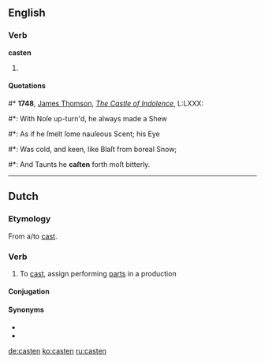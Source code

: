 ==English==

===Verb===
'''casten'''

# {{archaic|poetic}} {{past participle of|cast}}

====Quotations====<!--appears to be simple past tense, not past participle in this quotation-->
#* '''1748''', [[w:James Thomson (poet)|James Thomson]], ''[[s:The Castle of Indolence|The Castle of Indolence]]'', L:LXXX:
#*: With Noſe up-turn'd, he always made a Shew
#*: As if he ſmelt ſome nauſeous Scent; his Eye
#*: Was cold, and keen, like Blaſt from boreal Snow;
#*: And Taunts he '''caſten''' forth moſt bitterly.

----

==Dutch==

===Etymology===
From {{etyl|en|nl}} a/to [[cast]].

===Verb===
{{nl-verb|wk-t}}

# To [[cast]], assign performing [[parts]] in a production

====Conjugation====
{{nl-conj-wk|cast|dt=tt}}

====Synonyms====
* {{l|nl|casting}}
* {{l|nl|rolverdeling}}

[[de:casten]]
[[ko:casten]]
[[ru:casten]]